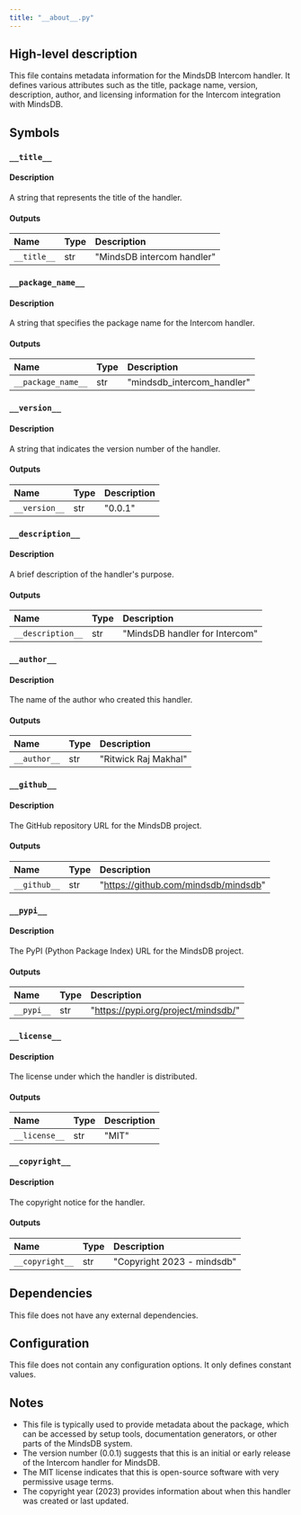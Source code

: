 ```yaml
---
title: "__about__.py"
---
```


## High-level description
This file contains metadata information for the MindsDB Intercom handler. It defines various attributes such as the title, package name, version, description, author, and licensing information for the Intercom integration with MindsDB.

## Symbols

### `__title__`
#### Description
A string that represents the title of the handler.

#### Outputs
| Name | Type | Description |
|:-----|:-----|:------------|
| `__title__` | str | "MindsDB intercom handler" |

### `__package_name__`
#### Description
A string that specifies the package name for the Intercom handler.

#### Outputs
| Name | Type | Description |
|:-----|:-----|:------------|
| `__package_name__` | str | "mindsdb_intercom_handler" |

### `__version__`
#### Description
A string that indicates the version number of the handler.

#### Outputs
| Name | Type | Description |
|:-----|:-----|:------------|
| `__version__` | str | "0.0.1" |

### `__description__`
#### Description
A brief description of the handler's purpose.

#### Outputs
| Name | Type | Description |
|:-----|:-----|:------------|
| `__description__` | str | "MindsDB handler for Intercom" |

### `__author__`
#### Description
The name of the author who created this handler.

#### Outputs
| Name | Type | Description |
|:-----|:-----|:------------|
| `__author__` | str | "Ritwick Raj Makhal" |

### `__github__`
#### Description
The GitHub repository URL for the MindsDB project.

#### Outputs
| Name | Type | Description |
|:-----|:-----|:------------|
| `__github__` | str | "https://github.com/mindsdb/mindsdb" |

### `__pypi__`
#### Description
The PyPI (Python Package Index) URL for the MindsDB project.

#### Outputs
| Name | Type | Description |
|:-----|:-----|:------------|
| `__pypi__` | str | "https://pypi.org/project/mindsdb/" |

### `__license__`
#### Description
The license under which the handler is distributed.

#### Outputs
| Name | Type | Description |
|:-----|:-----|:------------|
| `__license__` | str | "MIT" |

### `__copyright__`
#### Description
The copyright notice for the handler.

#### Outputs
| Name | Type | Description |
|:-----|:-----|:------------|
| `__copyright__` | str | "Copyright 2023 - mindsdb" |

## Dependencies
This file does not have any external dependencies.

## Configuration
This file does not contain any configuration options. It only defines constant values.

## Notes
- This file is typically used to provide metadata about the package, which can be accessed by setup tools, documentation generators, or other parts of the MindsDB system.
- The version number (0.0.1) suggests that this is an initial or early release of the Intercom handler for MindsDB.
- The MIT license indicates that this is open-source software with very permissive usage terms.
- The copyright year (2023) provides information about when this handler was created or last updated.